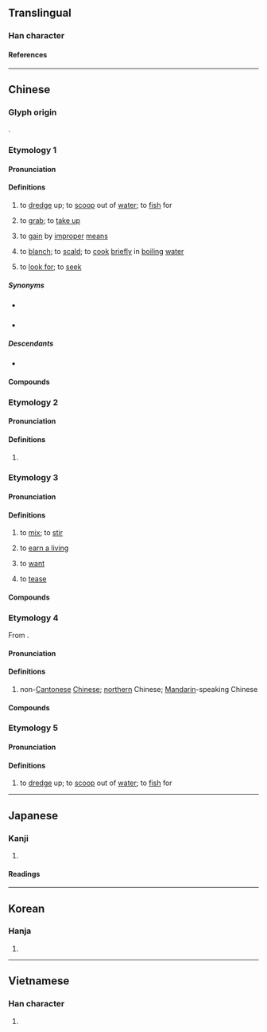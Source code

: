 {{also|捞}}
{{character info}}
==Translingual==
{{Han simplified forms|撈|𢭐|捞|ex=y}}

===Han character===
{{Han char|rn=64|rad=手|as=12|sn=15|four=59027|canj=QFFS|ids=⿰扌勞}}

====References====
{{Han ref|kx=0453.230|dkj=12679|dj=0803.060|hdz=31963.020|uh=6488}}

----

==Chinese==

===Glyph origin===
{{Han etym}}
{{Han compound|手|勞|c1=s|c2=p|alt1=扌|t1=hand|ls=psc}}.

===Etymology 1===
{{zh-forms|s=捞|alt=𠔠-“to blanch”}}
{{rfe|zh}}

====Pronunciation====
{{zh-pron
|m=lāo
|m-s=nao1
|dg=
|c=laau4,laau1,lou4,lou1
|c_note=laau4 - common; laau1 - common variant; lou4 - uncommon literary variant; lou1 - rare variant in {{zh-l|*撈本}}
|c-t=leu3
|g=lau1
|h=pfs=lèu;gd=lêu2/lau1
|h_note=Meixian: lêu2 - “to scoop up”; lau1 - “to gain by improper means”
|j=lau1
|mb=láu/lāu
|mb_note=láu - “to scoop up”; lāu - “to look for”
|md=lău/lô̤/lò̤
|md_note=lău - “to scoop up; to gain by improper means”; lô̤ - “to scoop up”; lò̤ - “to blanch”
|mn=xm,zz,tw:lô/qz:lô͘
|mn-t=liao5/liou5/lao5/lao1
|mn-t_note=liao5/liou5 - vernacular; lao5 - literary; lao1 - variant
|w=1'lau
|x=lau1
|mc=y
|oc=y
|ma=Zh-lao.ogg
|cat=v
}}

====Definitions====
{{zh-hanzi}}

# to [[dredge]] up; to [[scoop]] out of [[water]]; to [[fish]] for
#: {{zh-x|把 金魚 撈 出來|to '''scoop''' a goldfish out}}
#: {{zh-x|撈 出 粒 螺絲|to '''fish out''' a screw|C}}
# {{lb|zh|dialectal}} to [[grab]]; to [[take up]]
# {{lb|zh|figurative}} to [[gain]] by [[improper]] [[means]]
# {{lb|zh|Min Dong}} to [[blanch]]; to [[scald]]; to [[cook]] [[briefly]] in [[boiling]] [[water]]
# {{lb|zh|Min Bei}} to [[look for]]; to [[seek]]

=====Synonyms=====
* {{s|to dredge up}} {{zh-l|撈取}}
* {{s|to look for}}
{{zh-dial|找}}

=====Descendants=====
* {{desc|bor=1|za|lauz}}

====Compounds====
{{zh-der|捕撈|大海撈針|撈麵|水中撈月|打撈|大撈一票|大撈一筆|撈取|河撈|撈一票|海底撈月|撈菱|撈稻草|撈油水|撈毛的|撈摸|漁撈|撈金|撈梢|撈錢|撈本|撈過界|撈一把|洋撈|水底撈月|撈鈴|打淨撈乾|撈起嘴巴|海中撈月|撈捕|撈嘴|海底撈針|撈兒|水底撈針|東海撈針|東撈西摸|打鳳撈龍|七撈八攘|撈凌|撈採|撈摝|撈撈搭搭|撈攏|撈攘|撈漉|撈籠|撈繒|撈龍|撿洋撈|攬撈|混水撈魚}}

===Etymology 2===
{{zh-forms|s=捞}}

====Pronunciation====
{{zh-pron
|m=láo
|cat=
}}

====Definitions====
{{zh-hanzi}}

# {{zh-used|撈什子|dot=,}} {{zh-alt-form|勞什子|nocap=1}}

===Etymology 3===
{{zh-forms|s=捞|alt=攎}}
{{rfe|zh}}

====Pronunciation====
{{zh-pron
|c=lou1
|c-t=lau1
|cat=v
}}

====Definitions====
{{zh-hanzi}}

# {{lb|zh|Cantonese}} to [[mix]]; to [[stir]]
# {{lb|zh|Cantonese}} to [[earn a living]]
# {{lb|zh|Cantonese}} to [[want]]
# {{lb|zh|Cantonese}} to [[tease]]

====Compounds====
{{zh-der|撈麵|依撈七|撈亂|秘撈|撈檬|撈起|撈家|撈雞|同撈同煲|唔撈|撈偏|撈偏門|魚翅撈飯|撈世界|豉油撈飯|撈得掂|撈唔掂|撈飯|識撈|電視汁撈飯|大撈家|撈嘢|撈得埋|撈唔埋|撈唔起|撈過界|𢯎撈|白撈|撈女|撈靜水|撈低|撈仔|撈雞|撈頭|撈頭水|撈賭|撈到化|撈到衰|撈到霉|撈到正|撈水蟹|撈水尾|撈生意|撈應|撈長錢|撈耷|撈滑|撈飯貓都唔食|撈汁}}

===Etymology 4===
{{zh-forms|s=捞}}
From {{zh-m|撈鬆|tr=laau1 sung1}}.

====Pronunciation====
{{zh-pron
|c=laau1
|cat=a
}}

====Definitions====
{{zh-hanzi}}

# {{lb|zh|Cantonese|pejorative}} non-[[Cantonese]] [[Chinese]]; [[northern]] Chinese; [[Mandarin]]-speaking Chinese
#: {{zh-x|東北 撈{laau1}|Northeasterner|C}}

====Compounds====
{{zh-der|撈婆|撈妹|撈仔|撈頭|撈佬|撈閪|撈話}}

===Etymology 5===
{{zh-forms|s=捞|alt=葫,⿰布瓜}}
{{rfe|zh}}

====Pronunciation====
{{zh-pron
|mn=hô͘
|cat=v
}}

====Definitions====
{{zh-hanzi}}

# {{lb|zh|Hokkien}} to [[dredge]] up; to [[scoop]] out of [[water]]; to [[fish]] for

{{zh-cat|Elementary}}

----

==Japanese==
{{ja-kanji forms|𢭐|撈}}

===Kanji===
{{ja-kanji|grade=|rs=手12|shin=𢭐}}

# {{rfdef|ja|sort=手12}}

====Readings====
{{ja-readings
|goon=ろう<らう
|kanon=ろう<らう
|kanyoon=りょう
|kun=と-る, すくいあげ
}}

----

==Korean==

===Hanja===
{{ko-hanja|hangeul=[[로]]>[[노]]|eumhun=|rv=ro>no|mr=ro>no|y=lo>no}}

# {{rfdef|ko|sort=手12}}

----

==Vietnamese==

===Han character===
{{vi-readings|rs=手12|reading=[[lau]], [[lao]], [[lạo]], [[trau]]}}

# {{rfdef|vi|sort=手12}}